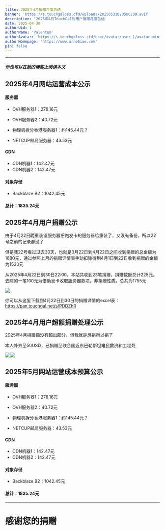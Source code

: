 ```yaml
---
title: 2025年4月捐赠月度总结
banner: 'https://s.touchgaloss.cfd/uploads/20250531020506239.avif'
description: '2025年4月TouchGal的用户捐赠月度总结'
date: 2025-04-30
authorUid: 1
authorName: 'Palentum'
authorAvatar: 'https://s.touchgaloss.cfd/user/avatar/user_1/avatar-mini.avif'
authorHomepage: 'https://www.arnebiae.com'
pin: false
---
```


---

##### 你也可以在[我的博客](https://www.arnebiae.com/p/202504dona/)上阅读本文

## 2025年4月网站运营成本公示

#### 服务器

- OVH服务器1：278.16元

- OVH服务器2：40.72元

- 物理机拆分香港服务器1：约145.44元？

- NETCUP邮局服务器：43.53元

#### CDN

- CDN机器1：142.47元
- CDN机器2：142.47元

#### 对象存储

- Backblaze B2：1042.45元

#### 总计：1835.24元

## 2025年4月用户捐赠公示

由于4月22日晚重装错服务器把跑发卡的服务器给重装了，又没有备份，所以22号之前的记录都没了

但是我22号看过过去30天，也就是3月22日到4月22日之间收到捐赠的总金额为1880元，通过参照上月的捐赠详情表手动扣除得到4月1日到22日收到捐赠的金额为1530元

从2025年4月22日到30日22:00，本站共收到23笔捐赠，捐赠数额总计225元。去除的一笔100元为借助发卡收取服务器款项，非捐赠性质。总共为1755元

![](https://s.touchgaloss.cfd/uploads/20250531020512530.avif)

你可以从这里下载到4月22日到30日的捐赠详情的excel表：https://pan.touchgal.net/s/PDDZhR

## 2025年4月用户超额捐赠处理公示

2025年4月捐赠额没有超出部分，但我就是想捐所以捐了

本人补齐至50USD，已捐赠至联合国近东巴勒斯坦难民救济和工程处

![](https://s.touchgaloss.cfd/uploads/20250531020524881.avif)![](https://s.touchgaloss.cfd/uploads/20250531020530858.avif)

## 2025年5月网站运营成本预算公示

#### 服务器

- OVH服务器1：278.16元

- OVH服务器2：40.72元

- 物理机拆分香港服务器1：约145.44元？

- NETCUP邮局服务器：43.53元

#### CDN

- CDN机器1：142.47元
- CDN机器2：142.47元

#### 对象存储

- Backblaze B2：1042.45元

#### 总计：1835.24元

---

# 感谢您的捐赠

